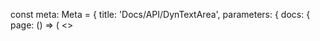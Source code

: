 
const meta: Meta = {
  title: 'Docs/API/DynTextArea',
  parameters: {
    docs: {
      page: () => (
        <>
          <Title />
          <Subtitle>API Reference</Subtitle>
          <Description>DynTextArea props, resize varijante i a11y napomene.</Description>
          <Primary />
          <ArgsTable of={Types} />
          <Stories />
        </>
      )
    }
  }
}
